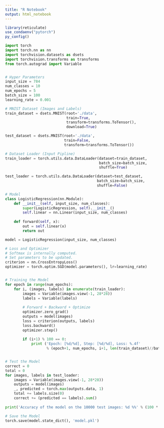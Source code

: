 ```yaml
---
title: "R Notebook"
output: html_notebook
---
```


```r
library(reticulate)
use_condaenv("pytorch")
py_config()
```


```python
import torch
import torch.nn as nn
import torchvision.datasets as dsets
import torchvision.transforms as transforms
from torch.autograd import Variable


# Hyper Parameters 
input_size = 784
num_classes = 10
num_epochs = 5
batch_size = 100
learning_rate = 0.001

# MNIST Dataset (Images and Labels)
train_dataset = dsets.MNIST(root='./data', 
                            train=True, 
                            transform=transforms.ToTensor(),
                            download=True)

test_dataset = dsets.MNIST(root='./data', 
                           train=False, 
                           transform=transforms.ToTensor())

# Dataset Loader (Input Pipline)
train_loader = torch.utils.data.DataLoader(dataset=train_dataset, 
                                           batch_size=batch_size, 
                                           shuffle=True)

test_loader = torch.utils.data.DataLoader(dataset=test_dataset, 
                                          batch_size=batch_size, 
                                          shuffle=False)

# Model
class LogisticRegression(nn.Module):
    def __init__(self, input_size, num_classes):
        super(LogisticRegression, self).__init__()
        self.linear = nn.Linear(input_size, num_classes)
    
    def forward(self, x):
        out = self.linear(x)
        return out

model = LogisticRegression(input_size, num_classes)

# Loss and Optimizer
# Softmax is internally computed.
# Set parameters to be updated.
criterion = nn.CrossEntropyLoss()  
optimizer = torch.optim.SGD(model.parameters(), lr=learning_rate)  


# Training the Model
for epoch in range(num_epochs):
    for i, (images, labels) in enumerate(train_loader):
        images = Variable(images.view(-1, 28*28))
        labels = Variable(labels)
        
        # Forward + Backward + Optimize
        optimizer.zero_grad()
        outputs = model(images)
        loss = criterion(outputs, labels)
        loss.backward()
        optimizer.step()
        
        if (i+1) % 100 == 0:
            print ('Epoch: [%d/%d], Step: [%d/%d], Loss: %.4f' 
                   % (epoch+1, num_epochs, i+1, len(train_dataset)//batch_size, loss.data[0]))


# Test the Model
correct = 0
total = 0
for images, labels in test_loader:
    images = Variable(images.view(-1, 28*28))
    outputs = model(images)
    _, predicted = torch.max(outputs.data, 1)
    total += labels.size(0)
    correct += (predicted == labels).sum()
    
print('Accuracy of the model on the 10000 test images: %d %%' % (100 * correct / total))

# Save the Model
torch.save(model.state_dict(), 'model.pkl')
```


